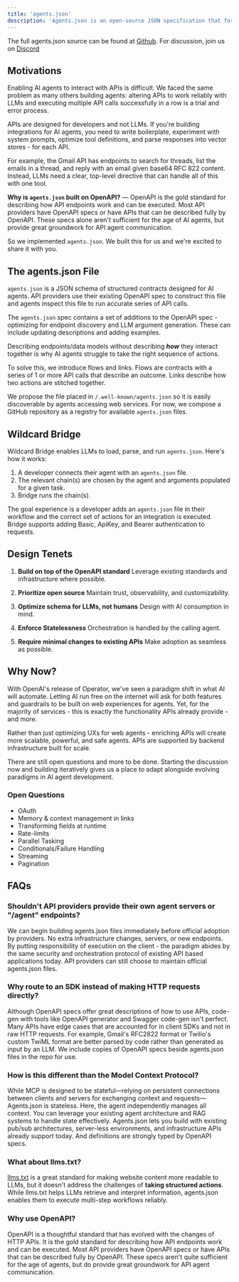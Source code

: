 ```yaml
---
title: 'agents.json'
description: 'Agents.json is an open-source JSON specification that formally describes contracts for API and AI agent interactions, built on top of the OpenAPI standard.'
---
```


The full agents.json source can be found at [Github](https://github.com/wild-card-ai/agents-json).
For discussion, join us on [Discord](https://discord.gg/7AP6wSkVtQ)

## Motivations

Enabling AI agents to interact with APIs is difficult. We faced the same problem as many others building agents: altering APIs to work reliably with LLMs and executing multiple API calls successfully in a row is a trial and error process.

APIs are designed for developers and not LLMs. If you're building integrations for AI agents, you need to write boilerplate, experiment with system prompts, optimize tool definitions, and parse responses into vector stores - for each API. 

For example, the Gmail API has endpoints to search for threads, list the emails in a thread, and reply with an email given base64 RFC 822 content. Instead, LLMs need a clear, top-level directive that can handle all of this with one tool.

**Why is `agents.json` built on OpenAPI?** — OpenAPI is the gold standard for describing how API endpoints work and can be executed. Most API providers have OpenAPI specs or have APIs that can be described fully by OpenAPI. These specs alone aren't sufficient for the age of AI agents, but provide great groundwork for API agent communication.

So we implemented `agents.json`. We built this for us and we're excited to share it with you.

## The agents.json File

`agents.json` is a JSON schema of structured contracts designed for AI agents. API providers use their existing OpenAPI spec to construct this file and agents inspect this file to run accurate series of API calls. 

The `agents.json` spec contains a set of additions to the OpenAPI spec - optimizing for endpoint discovery and LLM argument generation. These can include updating descriptions and adding examples.

Describing endpoints/data models without describing ***how*** they interact together is why AI agents struggle to take the right sequence of actions.

To solve this, we introduce flows and links. Flows are contracts with a series of 1 or more API calls that describe an outcome. Links describe how two actions are stitched together.

We propose the file placed in `/.well-known/agents.json` so it is easily discoverable by agents accessing web services. For now, we compose a GitHub repository as a registry for available `agents.json` files.

## Wildcard Bridge

Wildcard Bridge enables LLMs to load, parse, and run `agents.json`. Here's how it works:

1. A developer connects their agent with an `agents.json` file.
2. The relevant chain(s) are chosen by the agent and arguments populated for a given task.
3. Bridge runs the chain(s).

The goal experience is a developer adds an `agents.json` file in their workflow and the correct set of actions for an integration is executed. Bridge supports adding Basic, ApiKey, and Bearer authentication to requests.

## Design Tenets

1. **Build on top of the OpenAPI standard**
   Leverage existing standards and infrastructure where possible.

2. **Prioritize open source**
   Maintain trust, observability, and customizability.

3. **Optimize schema for LLMs, not humans**
   Design with AI consumption in mind.

4. **Enforce Statelessness**
   Orchestration is handled by the calling agent.

5. **Require minimal changes to existing APIs**
   Make adoption as seamless as possible.

## Why Now?

With OpenAI's release of Operator, we've seen a paradigm shift in what AI will automate. Letting AI run free on the internet will ask for both features and guardrails to be built on web experiences for agents. Yet, for the majority of services - this is exactly the functionality APIs already provide - and more. 

Rather than just optimizing UXs for web agents - enriching APIs will create more scalable, powerful, and safe agents. APIs are supported by backend infrastructure built for scale. 

There are still open questions and more to be done. Starting the discussion now and building iteratively gives us a place to adapt alongside evolving paradigms in AI agent development. 

### Open Questions

- OAuth
- Memory & context management in links
- Transforming fields at runtime
- Rate-limits
- Parallel Tasking
- Conditionals/Failure Handling
- Streaming
- Pagination

## FAQs

### Shouldn't API providers provide their own agent servers or "/agent" endpoints?

We can begin building agents.json files immediately before official adoption by providers. No extra infrastructure changes, servers, or new endpoints. By putting responsibility of execution on the client - the paradigm abides by the same security and orchestration protocol of existing API based applications today. API providers can still choose to maintain official agents.json files.

### Why route to an SDK instead of making HTTP requests directly?

Although OpenAPI specs offer great descriptions of how to use APIs, code-gen with tools like OpenAPI generator and Swagger code-gen isn't perfect. Many APIs have edge cases that are accounted for in client SDKs and not in raw HTTP requests. For example, Gmail's RFC2822 format or Twilio's custom TwiML format are better parsed by code rather than generated as input by an LLM. We include copies of OpenAPI specs beside agents.json files in the repo for use.

### How is this different than the Model Context Protocol?

While MCP is designed to be stateful—relying on persistent connections between clients and servers for exchanging context and requests—Agents.json is stateless. Here, the agent independently manages all context. You can leverage your existing agent architecture and RAG systems to handle state effectively. Agents.json lets you build with existing pub/sub architectures, server-less environments, and infrastructure APIs already support today. And definitions are strongly typed by OpenAPI specs.

### What about llms.txt?

[llms.txt](https://llmstxt.org) is a great standard for making website content more readable to LLMs, but it doesn't address the challenges of **taking structured actions**. While llms.txt helps LLMs retrieve and interpret information, agents.json enables them to execute multi-step workflows reliably.

### Why use OpenAPI?

OpenAPI is a thoughtful standard that has evolved with the changes of HTTP APIs. It is the gold standard for describing how API endpoints work and can be executed. Most API providers have OpenAPI specs or have APIs that can be described fully by OpenAPI. These specs aren't quite sufficient for the age of agents, but do provide great groundwork for API agent communication.
